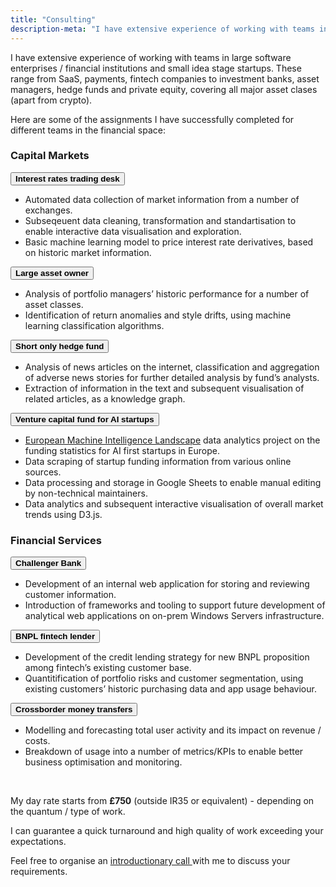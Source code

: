 ```yaml
---
title: "Consulting"
description-meta: "I have extensive experience of working with teams in large software enterprises / financial institutions and small idea stage startups."
---
```


I have extensive experience of working with teams in large software enterprises / financial institutions and small idea stage startups. These range from SaaS, payments, fintech companies to investment banks, asset managers, hedge funds and private equity, covering all major asset clases (apart from crypto).

Here are some of the assignments I have successfully completed for different teams in the financial space:

### Capital Markets

<div class="accordion" id="accordionExample">
<div class="accordion-item">
<div class="accordion-header m-0" id="headingOne">
<button class="accordion-button" type="button" data-bs-toggle="collapse" data-bs-target="#collapseOne" aria-expanded="true" aria-controls="collapseOne">
**Interest rates trading desk**
</button>
</div>
<div id="collapseOne" class="accordion-collapse collapse show" aria-labelledby="headingOne" data-bs-parent="#accordionExample" style="">
<div class="accordion-body">
<ul>
<li>
Automated data collection of market information from a number of exchanges.
</li>
<li>
Subseqeuent data cleaning, transformation and standartisation to enable interactive data visualisation and exploration.
</li>
<li>
Basic machine learning model to price interest rate derivatives, based on historic market information.
</li>
</ul>
</div>
</div>
</div>
<div class="accordion-item">
<div class="accordion-header" id="headingTwo">
<button class="accordion-button collapsed" type="button" data-bs-toggle="collapse" data-bs-target="#collapseTwo" aria-expanded="false" aria-controls="collapseTwo">
**Large asset owner**
</button>
</div>
<div id="collapseTwo" class="accordion-collapse collapse" aria-labelledby="headingTwo" data-bs-parent="#accordionExample" style="">
<div class="accordion-body">
<ul>
<li>
Analysis of portfolio managers’ historic performance for a number of asset classes.
</li>
<li>
Identification of return anomalies and style drifts, using machine learning classification algorithms.
</li>
</ul>
</div>
</div>
</div>
<div class="accordion-item">
<div class="accordion-header" id="headingThree">
<button class="accordion-button collapsed" type="button" data-bs-toggle="collapse" data-bs-target="#collapseThree" aria-expanded="false" aria-controls="collapseThree">
**Short only hedge fund**
</button>
</div>
<div id="collapseThree" class="accordion-collapse collapse" aria-labelledby="headingThree" data-bs-parent="#accordionExample" style="">
<div class="accordion-body">
<ul>
<li>
Analysis of news articles on the internet, classification and aggregation of adverse news stories for further detailed analysis by fund’s analysts.
</li>
<li>
Extraction of information in the text and subsequent visualisation of related articles, as a knowledge graph.
</li>
</ul>
</div>
</div>
</div>
<div class="accordion-item">
<div class="accordion-header" id="headingFour">
<button class="accordion-button collapsed" type="button" data-bs-toggle="collapse" data-bs-target="#collapseFour" aria-expanded="false" aria-controls="collapseTwo">
**Venture capital fund for AI startups**
</button>
</div>
<div id="collapseFour" class="accordion-collapse collapse" aria-labelledby="headingFour" data-bs-parent="#accordionExample" style="">
<div class="accordion-body">
<ul>
<li>
<a href="https://emil.aiseed.vc" target="_blank">European Machine Intelligence Landscape</a> data analytics project on the funding statistics for AI first startups in Europe.
</li>
<li>
Data scraping of startup funding information from various online sources.
</li>
<li>
Data processing and storage in Google Sheets to enable manual editing by non-technical maintainers.
</li>
<li>
Data analytics and subsequent interactive visualisation of overall market trends using D3.js.
</li>
</ul>
</div>
</div>
</div>
</div>

### Financial Services

<div class="accordion" id="accordionExampleF">
<div class="accordion-item">
<div class="accordion-header m-0" id="headingThreeF">
<button class="accordion-button" type="button" data-bs-toggle="collapse" data-bs-target="#headingThreeF" aria-expanded="true" aria-controls="collapseThreeF">
**Challenger Bank**
</button>
</div>
<div id="collapseThreeF" class="accordion-collapse collapse show" aria-labelledby="headingThreeF" data-bs-parent="#accordionExampleF" style="">
<div class="accordion-body">
<ul>
<li>
Development of an internal web application for storing and reviewing customer information.
</li>
<li>
Introduction of frameworks and tooling to support future development of analytical web applications on on-prem Windows Servers infrastructure.
</li>
</ul>
</div>
</div>
</div>
<div class="accordion-item">
<div class="accordion-header m-0" id="headingOneF">
<button class="accordion-button collapsed" type="button" data-bs-toggle="collapse" data-bs-target="#collapseOneF" aria-expanded="false" aria-controls="collapseOneF">
**BNPL fintech lender**
</button>
</div>
<div id="collapseOneF" class="accordion-collapse collapse" aria-labelledby="headingOneF" data-bs-parent="#accordionExampleF" style="">
<div class="accordion-body">
<ul>
<li>
Development of the credit lending strategy for new BNPL proposition among fintech's existing customer base.
</li>
<li>
Quantitification of portfolio risks and customer segmentation, using existing customers’ historic purchasing data and app usage behaviour.
</li>
</ul>
</div>
</div>
</div>
<div class="accordion-item">
<div class="accordion-header" id="headingTwoF">
<button class="accordion-button collapsed" type="button" data-bs-toggle="collapse" data-bs-target="#collapseTwoF" aria-expanded="false" aria-controls="collapseTwoF">
**Crossborder money transfers**
</button>
</div>
<div id="collapseTwoF" class="accordion-collapse collapse" aria-labelledby="headingTwoF" data-bs-parent="#accordionExampleF" style="">
<div class="accordion-body">
<ul>
<li>
Modelling and forecasting total user activity and its impact on revenue / costs.
</li>
<li>
Breakdown of usage into a number of metrics/KPIs to enable better business optimisation and monitoring.
</li>
</ul>
</div>
</div>
</div>
</div>
<br/>
<div class="alert alert-primary pt-3 pb-2 text-center">
  My day rate starts from **£750** (outside IR35 or equivalent) - depending on the quantum / type of work.
</div>


<div class="alert alert-success pt-3 pb-2 text-center">
  I can guarantee a quick turnaround and high quality of work exceeding your expectations.
</div>


<div class="alert alert-warning pt-3 pb-2 text-center">
  Feel free to organise an <a href="/contact.html#organise-introductionary-call" class="alert-link">introductionary call </a> with me to discuss your requirements.
</div>
